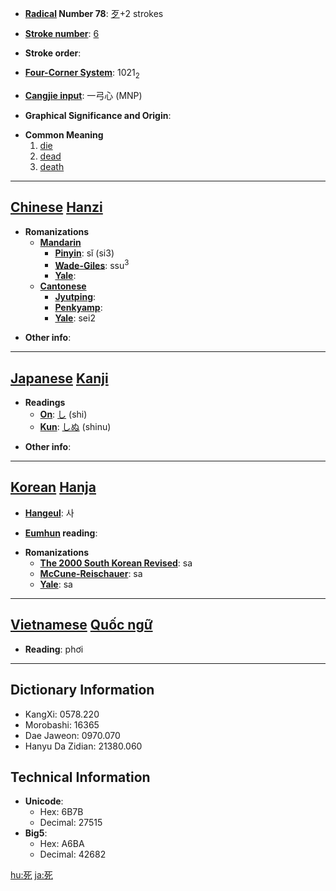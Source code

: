 * '''[[Wiktionary:Chinese radical index| Radical]] Number 78''': [[Wiktionary:Chinese radical index 歹|歹]]+2 strokes

* '''[[Wiktionary:Chinese total strokes index|Stroke number]]''': [[Wiktionary:Chinese total strokes index 6|6]]

* '''Stroke order''': 

* '''[[Wiktionary:Chinese four corner index|Four-Corner System]]''': 1021<sub>2</sub>

* '''[[Wiktionary:Chinese Cangjie index|Cangjie input]]''': 一弓心 (MNP)

* '''Graphical Significance and Origin''': 

* '''Common Meaning'''
*#[[die]]
*# [[dead]]
*# [[death]]


----

== [[Chinese]] [[Hanzi]] ==

* '''Romanizations'''
** '''[[Mandarin]]'''
*** '''[[Pinyin]]''': sǐ (si3)
*** '''[[Wade-Giles]]''': ssu<sup>3</sup>
*** '''[[Yale]]''': 
** '''[[Cantonese]]'''
*** '''[[Jyutping]]''':
*** '''[[Penkyamp]]''': 
*** '''[[Yale]]''': sei2

* '''Other info''': 

----

== [[Japanese]] [[Kanji]] ==

* '''Readings'''
** '''[[On]]''': [[し]] (shi)
** '''[[Kun]]''': [[しぬ]] (shinu)

* '''Other info''':  

----

== [[Korean]] [[Hanja]] ==

* '''[[Hangeul]]''': 사

* '''[[Eumhun]] reading''': 

* '''Romanizations'''
** '''[[The 2000 South Korean Revised Romanization|The 2000 South Korean Revised]]''': sa
** '''[[McCune-Reischauer]]''': sa
** '''[[Yale]]''': sa


----

== [[Vietnamese]] [[Quốc ngữ]] ==

* '''Reading''': phơi

----

== Dictionary Information ==

* KangXi: 0578.220
* Morobashi: 16365
* Dae Jaweon: 0970.070
* Hanyu Da Zidian: 21380.060

== Technical Information ==

* '''Unicode''':
** Hex: 6B7B
** Decimal: 27515
* '''Big5''':
** Hex: A6BA
** Decimal: 42682

[[hu:死]]
[[ja:死]]